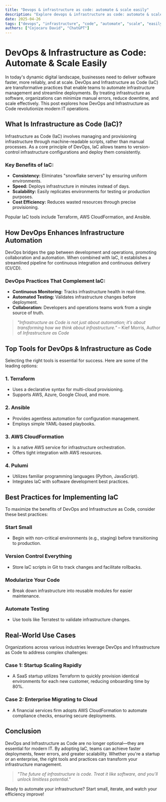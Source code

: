 ```yaml
---
title: "Devops & infrastructure as code: automate & scale easily"
description: "Explore devops & infrastructure as code: automate & scale easily in this detailed guide, offering insights, strategies, and practical tips to enhance your understanding and application of the topic."
date: 2025-04-26
tags: ["devops", "infrastructure", "code", "automate", "scale", "easily"]
authors: ["Cojocaru David", "ChatGPT"]
---
```


# DevOps & Infrastructure as Code: Automate & Scale Easily

In today's dynamic digital landscape, businesses need to deliver software faster, more reliably, and at scale. DevOps and Infrastructure as Code (IaC) are transformative practices that enable teams to automate infrastructure management and streamline deployments. By treating infrastructure as software, organizations can minimize manual errors, reduce downtime, and scale effectively. This post explores how DevOps and Infrastructure as Code revolutionize modern IT operations.

## What Is Infrastructure as Code (IaC)?

Infrastructure as Code (IaC) involves managing and provisioning infrastructure through machine-readable scripts, rather than manual processes. As a core principle of DevOps, IaC allows teams to version-control infrastructure configurations and deploy them consistently.

### Key Benefits of IaC:

*   **Consistency:** Eliminates "snowflake servers" by ensuring uniform environments.
*   **Speed:** Deploys infrastructure in minutes instead of days.
*   **Scalability:** Easily replicates environments for testing or production purposes.
*   **Cost Efficiency:** Reduces wasted resources through precise provisioning.

Popular IaC tools include Terraform, AWS CloudFormation, and Ansible.

## How DevOps Enhances Infrastructure Automation

DevOps bridges the gap between development and operations, promoting collaboration and automation. When combined with IaC, it establishes a streamlined pipeline for continuous integration and continuous delivery (CI/CD).

### DevOps Practices That Complement IaC:

*   **Continuous Monitoring:** Tracks infrastructure health in real-time.
*   **Automated Testing:** Validates infrastructure changes before deployment.
*   **Collaboration:** Developers and operations teams work from a single source of truth.

> *"Infrastructure as Code is not just about automation; it’s about transforming how we think about infrastructure."* – Kief Morris, Author of *Infrastructure as Code*

## Top Tools for DevOps & Infrastructure as Code

Selecting the right tools is essential for success. Here are some of the leading options:

### 1. Terraform

*   Uses a declarative syntax for multi-cloud provisioning.
*   Supports AWS, Azure, Google Cloud, and more.

### 2. Ansible

*   Provides agentless automation for configuration management.
*   Employs simple YAML-based playbooks.

### 3. AWS CloudFormation

*   Is a native AWS service for infrastructure orchestration.
*   Offers tight integration with AWS resources.

### 4. Pulumi

*   Utilizes familiar programming languages (Python, JavaScript).
*   Integrates IaC with software development best practices.

## Best Practices for Implementing IaC

To maximize the benefits of DevOps and Infrastructure as Code, consider these best practices:

### Start Small

*   Begin with non-critical environments (e.g., staging) before transitioning to production.

### Version Control Everything

*   Store IaC scripts in Git to track changes and facilitate rollbacks.

### Modularize Your Code

*   Break down infrastructure into reusable modules for easier maintenance.

### Automate Testing

*   Use tools like Terratest to validate infrastructure changes.

## Real-World Use Cases

Organizations across various industries leverage DevOps and Infrastructure as Code to address complex challenges:

### Case 1: Startup Scaling Rapidly

*   A SaaS startup utilizes Terraform to quickly provision identical environments for each new customer, reducing onboarding time by 80%.

### Case 2: Enterprise Migrating to Cloud

*   A financial services firm adopts AWS CloudFormation to automate compliance checks, ensuring secure deployments.

## Conclusion

DevOps and Infrastructure as Code are no longer optional—they are essential for modern IT. By adopting IaC, teams can achieve faster deployments, fewer errors, and greater scalability. Whether you're a startup or an enterprise, the right tools and practices can transform your infrastructure management.

> *"The future of infrastructure is code. Treat it like software, and you’ll unlock limitless potential."*

Ready to automate your infrastructure? Start small, iterate, and watch your efficiency improve!

